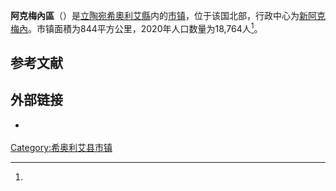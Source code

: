 {{Infobox settlement
| name                    = 阿克梅內區
| native_name             = Akmenės rajono savivaldybė
| native_name_lang        = lt
| settlement_type         = [[立陶宛市鎮|市镇]]
| image_skyline           = 1-Plungė, bažnyčia.JPG
| image_caption           = 位于新阿克梅內的天主教堂
| image_flag              = 
| flag_size               = 125px
| image_shield            = Naujoji Akmenė COA.svg
| shield_size             = 75px
| image_map               = Akmene dst.svg
| map_caption             = 阿克梅內區在立陶宛的位置
| coordinates             = 
| coor_pinpoint           = 
| coordinates_footnotes   = 
| subdivision_type        = [[世界政區索引|国家]]
| subdivision_name        = {{LIT}}
| subdivision_type1       = [[立陶宛传统地区|传统地区]]
| subdivision_name1       = [[萨莫吉希亚|萨莫吉希亚]]
| subdivision_type2       = [[立陶宛縣份|县份]]
| subdivision_name2       = [[希奧利艾縣|希奧利艾縣]]
| established_title       = 
| established_date        = 
| seat_type               = 行政中心
| seat                    = [[新阿克梅內|新阿克梅內]]
| unit_pref               = Metric
| area_total_km2          = 844
| area_rank               = 
| area_note               = 
| area_footnotes          = <ref name=VLE>{{cite encyclopedia | encyclopedia = Visuotinė lietuvių enciklopedija | title = Akmenės rajono savivaldybė | url = https://www.vle.lt/straipsnis/akmenes-rajono-savivaldybe/ | access-date = 2021-07-19 | language = lt | edition =  | date = 2014 | publisher = Mokslo ir enciklopedijų leidybos institutas | volume = 24 | location = Vilnius | archive-date = 2021-10-23 | archive-url = https://web.archive.org/web/20211023030421/https://www.vle.lt/straipsnis/akmenes-rajono-savivaldybe/ | dead-url = no }}</ref>
| population_as_of        = 2020年
| population_total        = 18764
| population_density_km2  = auto
| population_note         = 
| population_footnotes    = <ref name=VLE/>
| timezone1               = [[欧洲东部时间|EET]]
| utc_offset1             = +2
| timezone1_DST           = [[欧洲东部夏令时间|EEST]]
| utc_offset1_DST         = +3
| postal_code_type        = 邮政编码
| postal_code             = 
| area_code_type          = 
| area_code               = 425
| iso_code                = 
| website                 = {{URL|https://www.akmene.lt/}}
| footnotes               = 
}}
'''阿克梅內區'''（{{lang-lt|Akmenės rajono savivaldybė}}）是[[立陶宛|立陶宛]][[希奧利艾縣|希奧利艾縣]]内的[[立陶宛市鎮|市镇]]，位于该国北部，行政中心为[[新阿克梅內|新阿克梅內]]。市镇面積为844平方公里，2020年人口数量为18,764人<ref name=VLE/>。

== 参考文献 ==
{{Reflist}}

== 外部链接 ==
{{commonscat|Akmenė District Municipality|position=left}}
* {{Official site|https://www.akmene.lt/}} {{lt icon}}

{{DEFAULTSORT:Akmene}}
[[Category:希奥利艾县市镇|Category:希奥利艾县市镇]]